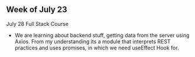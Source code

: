 ## Week of July 23

July 28
Full Stack Course

- We are learning about backend stuff, getting data from the server using Axios. From my understanding
its a module that interprets REST practices and uses promises, in which we need useEffect Hook for.
